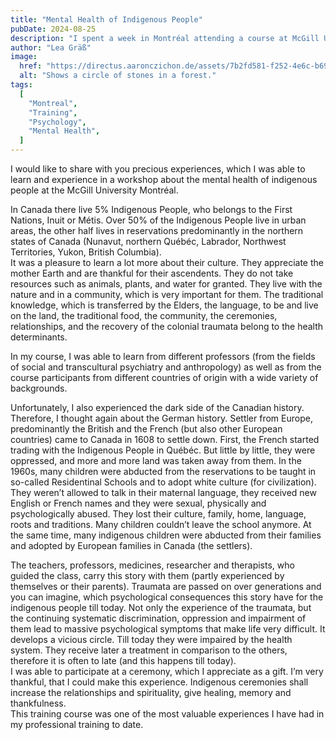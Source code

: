```yaml
---
title: "Mental Health of Indigenous People"
pubDate: 2024-08-25
description: "I spent a week in Montréal attending a course at McGill University and learned a lot."
author: "Lea Gräß"
image:
  href: "https://directus.aaronczichon.de/assets/7b2fd581-f252-4e6c-b698-10f1df632fe7.jpeg?quality=70&width=1600"
  alt: "Shows a circle of stones in a forest."
tags:
  [
    "Montreal",
    "Training",
    "Psychology",
    "Mental Health",
  ]
---
```



I would like to share with you precious experiences, which I was able to learn and experience in a workshop about the mental health of indigenous people at the McGill University Montréal.

<DirectusImage assetId="a532e758-fd87-4ab7-b84f-080d74ce0b34.jpeg" />

In Canada there live 5% Indigenous People, who belongs to the First Nations, Inuit or Métis. Over 50% of the Indigenous People live in urban areas, the other half lives in reservations predominantly in the northern states of Canada (Nunavut, northern Québéc, Labrador, Northwest Territories, Yukon, British Columbia).  
It was a pleasure to learn a lot more about their culture. They appreciate the mother Earth and are thankful for their ascendents. They do not take resources such as animals, plants, and water for granted. They live with the nature and in a community, which is very important for them. The traditional knowledge, which is transferred by the Elders, the language, to be and live on the land, the traditional food, the community, the ceremonies, relationships, and the recovery of the colonial traumata belong to the health determinants.

In my course, I was able to learn from different professors (from the fields of social and transcultural psychiatry and anthropology) as well as from the course participants from different countries of origin with a wide variety of backgrounds.

<DirectusGallery folderName="35 Mental Health" />

Unfortunately, I also experienced the dark side of the Canadian history. Therefore, I thought again about the German history. Settler from Europe, predominantly the British and the French (but also other European countries) came to Canada in 1608 to settle down. First, the French started trading with the Indigenous People in Québéc. But little by little, they were oppressed, and more and more land was taken away from them. In the 1960s, many children were abducted from the reservations to be taught in so-called Residentinal Schools and to adopt white culture (for civilization). They weren’t allowed to talk in their maternal language, they received new English or French names and they were sexual, physically and psychologically abused. They lost their culture, family, home, language, roots and traditions. Many children couldn’t leave the school anymore. At the same time, many indigenous children were abducted from their families and adopted by European families in Canada (the settlers).

<DirectusImage assetId="1bef3375-aa4d-4b35-9ba3-75df3b5f560f.jpeg" />

The teachers, professors, medicines, researcher and therapists, who guided the class, carry this story with them (partly experienced by themselves or their parents). Traumata are passed on over generations and you can imagine, which psychological consequences this story have for the indigenous people till today. Not only the experience of the traumata, but the continuing systematic discrimination, oppression and impairment of them lead to massive psychological symptoms that make life very difficult. It develops a vicious circle. Till today they were impaired by the health system. They receive later a treatment in comparison to the others, therefore it is often to late (and this happens till today).  
I was able to participate at a ceremony, which I appreciate as a gift. I’m very thankful, that I could make this experience. Indigenous ceremonies shall increase the relationships and spirituality, give healing, memory and thankfulness.  
This training course was one of the most valuable experiences I have had in my professional training to date.
